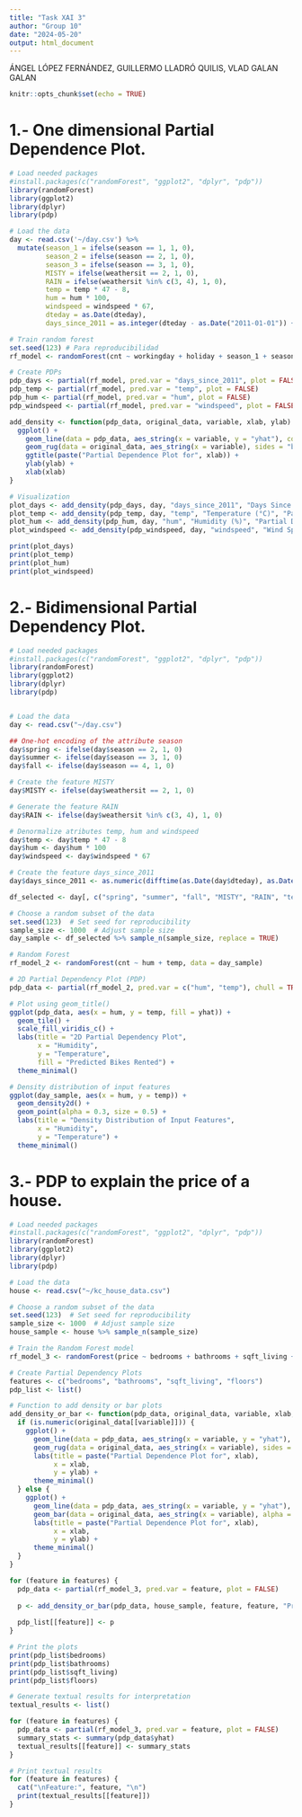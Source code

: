 ```yaml
---
title: "Task XAI 3"
author: "Group 10"
date: "2024-05-20"
output: html_document
---
```


ÁNGEL LÓPEZ FERNÁNDEZ, GUILLERMO LLADRÓ QUILIS, VLAD GALAN GALAN

```r
knitr::opts_chunk$set(echo = TRUE)
```

# 1.- One dimensional Partial Dependence Plot.
```r
# Load needed packages
#install.packages(c("randomForest", "ggplot2", "dplyr", "pdp"))
library(randomForest)
library(ggplot2)
library(dplyr)
library(pdp)

# Load the data
day <- read.csv('~/day.csv') %>%
  mutate(season_1 = ifelse(season == 1, 1, 0),
         season_2 = ifelse(season == 2, 1, 0),
         season_3 = ifelse(season == 3, 1, 0),
         MISTY = ifelse(weathersit == 2, 1, 0),
         RAIN = ifelse(weathersit %in% c(3, 4), 1, 0),
         temp = temp * 47 - 8,
         hum = hum * 100,
         windspeed = windspeed * 67,
         dteday = as.Date(dteday),
         days_since_2011 = as.integer(dteday - as.Date("2011-01-01")) + 1)

# Train random forest
set.seed(123) # Para reproducibilidad
rf_model <- randomForest(cnt ~ workingday + holiday + season_1 + season_2 + season_3 + MISTY + RAIN + temp + hum + windspeed + days_since_2011, data = day, ntree = 500)

# Create PDPs
pdp_days <- partial(rf_model, pred.var = "days_since_2011", plot = FALSE)
pdp_temp <- partial(rf_model, pred.var = "temp", plot = FALSE)
pdp_hum <- partial(rf_model, pred.var = "hum", plot = FALSE)
pdp_windspeed <- partial(rf_model, pred.var = "windspeed", plot = FALSE)

add_density <- function(pdp_data, original_data, variable, xlab, ylab) {
  ggplot() +
    geom_line(data = pdp_data, aes_string(x = variable, y = "yhat"), color = 'grey') +
    geom_rug(data = original_data, aes_string(x = variable), sides = "b", alpha = 0.5) +
    ggtitle(paste("Partial Dependence Plot for", xlab)) +
    ylab(ylab) +
    xlab(xlab)
}

# Visualization
plot_days <- add_density(pdp_days, day, "days_since_2011", "Days Since 2011", "Partial Dependence")
plot_temp <- add_density(pdp_temp, day, "temp", "Temperature (°C)", "Partial Dependence")
plot_hum <- add_density(pdp_hum, day, "hum", "Humidity (%)", "Partial Dependence")
plot_windspeed <- add_density(pdp_windspeed, day, "windspeed", "Wind Speed (km/h)", "Partial Dependence")

print(plot_days)
print(plot_temp)
print(plot_hum)
print(plot_windspeed)

```


# 2.- Bidimensional Partial Dependency Plot.
```r
# Load needed packages
#install.packages(c("randomForest", "ggplot2", "dplyr", "pdp"))
library(randomForest)
library(ggplot2)
library(dplyr)
library(pdp)


# Load the data
day <- read.csv("~/day.csv")

## One-hot encoding of the attribute season
day$spring <- ifelse(day$season == 2, 1, 0)
day$summer <- ifelse(day$season == 3, 1, 0)
day$fall <- ifelse(day$season == 4, 1, 0)

# Create the feature MISTY
day$MISTY <- ifelse(day$weathersit == 2, 1, 0)

# Generate the feature RAIN
day$RAIN <- ifelse(day$weathersit %in% c(3, 4), 1, 0)

# Denormalize atributes temp, hum and windspeed
day$temp <- day$temp * 47 - 8
day$hum <- day$hum * 100
day$windspeed <- day$windspeed * 67

# Create the feature days_since_2011
day$days_since_2011 <- as.numeric(difftime(as.Date(day$dteday), as.Date("2011-01-01"), units = "days"))

df_selected <- day[, c("spring", "summer", "fall", "MISTY", "RAIN", "temp", "hum", "windspeed", "days_since_2011", "workingday", "holiday", "cnt")]

# Choose a random subset of the data
set.seed(123)  # Set seed for reproducibility
sample_size <- 1000  # Adjust sample size
day_sample <- df_selected %>% sample_n(sample_size, replace = TRUE)

# Random Forest
rf_model_2 <- randomForest(cnt ~ hum + temp, data = day_sample)

# 2D Partial Dependency Plot (PDP)
pdp_data <- partial(rf_model_2, pred.var = c("hum", "temp"), chull = TRUE)

# Plot using geom_title()
ggplot(pdp_data, aes(x = hum, y = temp, fill = yhat)) +
  geom_tile() +
  scale_fill_viridis_c() +
  labs(title = "2D Partial Dependency Plot",
       x = "Humidity",
       y = "Temperature",
       fill = "Predicted Bikes Rented") +
  theme_minimal()

# Density distribution of input features
ggplot(day_sample, aes(x = hum, y = temp)) +
  geom_density2d() +
  geom_point(alpha = 0.3, size = 0.5) +
  labs(title = "Density Distribution of Input Features",
       x = "Humidity",
       y = "Temperature") +
  theme_minimal()
```


# 3.- PDP to explain the price of a house.
```r
# Load needed packages
#install.packages(c("randomForest", "ggplot2", "dplyr", "pdp"))
library(randomForest)
library(ggplot2)
library(dplyr)
library(pdp)

# Load the data
house <- read.csv("~/kc_house_data.csv")

# Choose a random subset of the data
set.seed(123)  # Set seed for reproducibility
sample_size <- 1000  # Adjust sample size
house_sample <- house %>% sample_n(sample_size)

# Train the Random Forest model
rf_model_3 <- randomForest(price ~ bedrooms + bathrooms + sqft_living + sqft_lot + floors + yr_built, data = house_sample, ntree = 500)

# Create Partial Dependency Plots
features <- c("bedrooms", "bathrooms", "sqft_living", "floors")
pdp_list <- list()

# Function to add density or bar plots
add_density_or_bar <- function(pdp_data, original_data, variable, xlab, ylab) {
  if (is.numeric(original_data[[variable]])) {
    ggplot() +
      geom_line(data = pdp_data, aes_string(x = variable, y = "yhat"), color = 'black') +
      geom_rug(data = original_data, aes_string(x = variable), sides = "b", alpha = 0.5) +
      labs(title = paste("Partial Dependence Plot for", xlab),
           x = xlab,
           y = ylab) +
      theme_minimal()
  } else {
    ggplot() +
      geom_line(data = pdp_data, aes_string(x = variable, y = "yhat"), color = 'black') +
      geom_bar(data = original_data, aes_string(x = variable), alpha = 0.5) +
      labs(title = paste("Partial Dependence Plot for", xlab),
           x = xlab,
           y = ylab) +
      theme_minimal()
  }
}

for (feature in features) {
  pdp_data <- partial(rf_model_3, pred.var = feature, plot = FALSE)
  
  p <- add_density_or_bar(pdp_data, house_sample, feature, feature, "Predicted Price")
  
  pdp_list[[feature]] <- p
}

# Print the plots
print(pdp_list$bedrooms)
print(pdp_list$bathrooms)
print(pdp_list$sqft_living)
print(pdp_list$floors)

# Generate textual results for interpretation
textual_results <- list()

for (feature in features) {
  pdp_data <- partial(rf_model_3, pred.var = feature, plot = FALSE)
  summary_stats <- summary(pdp_data$yhat)
  textual_results[[feature]] <- summary_stats
}

# Print textual results
for (feature in features) {
  cat("\nFeature:", feature, "\n")
  print(textual_results[[feature]])
}


```

